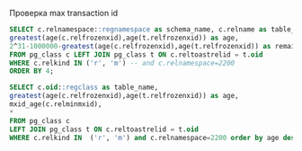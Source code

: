 
Проверка max transaction id
```sql
SELECT c.relnamespace::regnamespace as schema_name, c.relname as table_name,
greatest(age(c.relfrozenxid),age(t.relfrozenxid)) as age,
2^31-1000000-greatest(age(c.relfrozenxid),age(t.relfrozenxid)) as remaining
FROM pg_class c LEFT JOIN pg_class t ON c.reltoastrelid = t.oid
WHERE c.relkind IN ('r', 'm') -- and c.relnamespace=2200
ORDER BY 4;
```

```sql
SELECT c.oid::regclass as table_name,
greatest(age(c.relfrozenxid),age(t.relfrozenxid)) as age,
mxid_age(c.relminmxid),
*
FROM pg_class c
LEFT JOIN pg_class t ON c.reltoastrelid = t.oid
WHERE c.relkind IN 	('r', 'm') and c.relnamespace=2200 order by age desc;
```